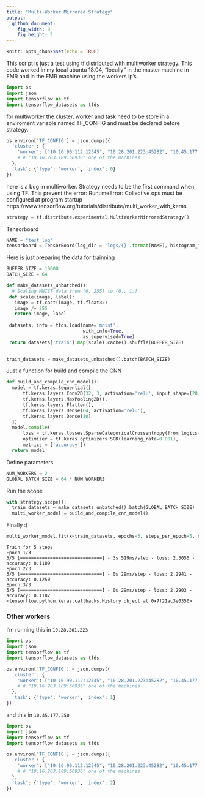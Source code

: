 ```yaml
---
title: "Multi-Worker Mirrored Strategy"
output:
  github_document:
    fig_width: 9
    fig_height: 5
---
```



```r
knitr::opts_chunk$set(echo = TRUE)
```

This script is just a test using tf.distributed with multiworker strategy. This code worked in my local ubuntu 18.04,  "locally" in the master machine in EMR and in the EMR machine using the workers ip's. 

```python
import os
import json
import tensorflow as tf
import tensorflow_datasets as tfds
```

for multiworker the cluster, worker and task need to be store in a enviroment variable
named TF_CONFIG and must be declared before strategy.

```python
os.environ['TF_CONFIG'] = json.dumps({
  'cluster': {
    'worker': ["10.16.90.112:12345", "10.28.201.223:45282", "10.45.177.250:57780"]
    # # "10.16.203.189:56936" one of the machines
  },
  'task': {'type': 'worker', 'index': 0}
})
```

here is a bug in multiworker. Strategy needs to be the first command when using TF.
This prevent the error: RuntimeError: Collective ops must be configured at program startup
https://www.tensorflow.org/tutorials/distribute/multi_worker_with_keras

```python
strategy = tf.distribute.experimental.MultiWorkerMirroredStrategy()
```


Tensorboard
```python
NAME = "test_log"
tensorboard = TensorBoard(log_dir = 'logs/{}'.format(NAME), histogram_freq=1)
```

Here is just preparing the data for trainning
```python
BUFFER_SIZE = 10000
BATCH_SIZE = 64

def make_datasets_unbatched():
  # Scaling MNIST data from (0, 255] to (0., 1.]
 def scale(image, label):
   image = tf.cast(image, tf.float32)
   image /= 255
   return image, label
    
 datasets, info = tfds.load(name='mnist',
                            with_info=True,
                            as_supervised=True)
 return datasets['train'].map(scale).cache().shuffle(BUFFER_SIZE)
  

train_datasets = make_datasets_unbatched().batch(BATCH_SIZE)
```

Just a function for build and compile the CNN
```python
def build_and_compile_cnn_model():
  model = tf.keras.Sequential([
      tf.keras.layers.Conv2D(32, 3, activation='relu', input_shape=(28, 28, 1)),
      tf.keras.layers.MaxPooling2D(),
      tf.keras.layers.Flatten(),
      tf.keras.layers.Dense(64, activation='relu'),
      tf.keras.layers.Dense(10)
  ])
  model.compile(
      loss = tf.keras.losses.SparseCategoricalCrossentropy(from_logits=True),
      optimizer = tf.keras.optimizers.SGD(learning_rate=0.001),
      metrics = ['accuracy'])
  return model
```

Define parameters
```python
NUM_WORKERS = 2
GLOBAL_BATCH_SIZE = 64 * NUM_WORKERS
```

Run the scope
```python
with strategy.scope():
  train_datasets = make_datasets_unbatched().batch(GLOBAL_BATCH_SIZE)
  multi_worker_model = build_and_compile_cnn_model()

```

Finally :)
```python
multi_worker_model.fit(x=train_datasets, epochs=3, steps_per_epoch=5, callbacks=[tensorboard])
```

```
Train for 5 steps
Epoch 1/3
5/5 [==============================] - 3s 519ms/step - loss: 2.3055 - accuracy: 0.1109
Epoch 2/3
5/5 [==============================] - 0s 29ms/step - loss: 2.2941 - accuracy: 0.1250
Epoch 3/3
5/5 [==============================] - 0s 29ms/step - loss: 2.2903 - accuracy: 0.1187
<tensorflow.python.keras.callbacks.History object at 0x7f21ac3e0350>
```

### Other workers
I'm running this in `10.28.201.223`

```python
import os
import json
import tensorflow as tf
import tensorflow_datasets as tfds

os.environ['TF_CONFIG'] = json.dumps({
  'cluster': {
    'worker': ["10.16.90.112:12345", "10.28.201.223:45282", "10.45.177.250:57780"]
    # # "10.16.203.189:56936" one of the machines
  },
  'task': {'type': 'worker', 'index': 1}
})
```

and this in `10.45.177.250`
```python
import os
import json
import tensorflow as tf
import tensorflow_datasets as tfds

os.environ['TF_CONFIG'] = json.dumps({
  'cluster': {
    'worker': ["10.16.90.112:12345", "10.28.201.223:45282", "10.45.177.250:57780"]
    # # "10.16.203.189:56936" one of the machines
  },
  'task': {'type': 'worker', 'index': 2}
})
```

